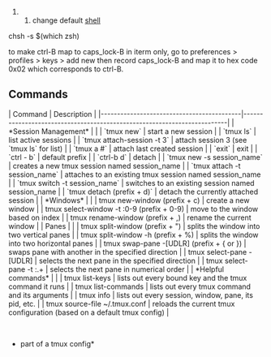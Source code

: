 ## change default [[shell]]
chsh -s $(which zsh)

to make ctrl-B map to caps_lock-B in iterm only, go to preferences > profiles > keys > add new
then record caps_lock-B and map it to hex code 0x02 which corresponds to ctrl-B.  



== Commands ==

| Command                                   | Description                                                             |
|-------------------------------------------|-------------------------------------------------------------------------|
| *Session Management*                      |                                                                         |
| `tmux new`                                | start a new session                                                     |
| `tmux ls`                                 | list active sessions                                                    |
| `tmux attach-session -t 3`                | attach session 3 (see `tmux ls` for list)                               |
| `tmux a #`                                | attach last created session                                             |
| `exit`                                    | exit                                                                    |
| `ctrl - b`                                | default prefix                                                          |
| `ctrl-b d`                                | detach                                                                  |
| `tmux new -s session_name`                | creates a new tmux session named session_name                           |
| `tmux attach -t session_name`             | attaches to an existing tmux session named session_name                 |
| `tmux switch -t session_name`             | switches to an existing session named session_name                      |
| `tmux detach (prefix + d)`                | detach the currently attached session                                   |
| *Windows*                                 |                                                                         |
| tmux new-window (prefix + c)              | create a new window                                                     |
| tmux select-window -t :0-9 (prefix + 0-9) | move to the window based on index                                       |
| tmux rename-window (prefix + ,)           | rename the current window                                               |
| Panes                                     |                                                                         |
| tmux split-window (prefix + ")            | splits the window into two vertical panes                               |
| tmux split-window -h (prefix + %)         | splits the window into two horizontal panes                             |
| tmux swap-pane -[UDLR] (prefix + { or })  | swaps pane with another in the specified direction                      |
| tmux select-pane -[UDLR]                  | selects the next pane in the specified direction                        |
| tmux select-pane -t :.+                   | selects the next pane in numerical order                                |
| *Helpful commands*                        |                                                                         |
| tmux list-keys                            | lists out every bound key and the tmux command it runs                  |
| tmux list-commands                        | lists out every tmux command and its arguments                          |
| tmux info                                 | lists out every session, window, pane, its pid, etc.                    |
| tmux source-file ~/.tmux.conf             | reloads the current tmux configuration (based on a default tmux config) |


</br>
*part of a tmux config*
{{{# remap prefix to Control + a
set -g prefix C-a
unbind C-b
bind C-a send-prefix

# force a reload of the config file
unbind r
bind r source-file ~/.tmux.conf

# quick pane cycling
unbind ^A
bind ^A select-pane -t :.+}}}                                        



